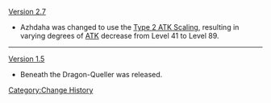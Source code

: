 [[Version 2.7]]
* Azhdaha was changed to use the [[Level Scaling/Enemy#ATK Level Scaling|Type 2 ATK Scaling]], resulting in varying degrees of [[ATK]] decrease from Level 41 to Level 89.
----
[[Version 1.5]]
* Beneath the Dragon-Queller was released.
<noinclude>[[Category:Change History]]</noinclude>